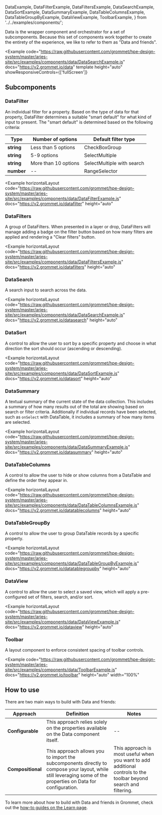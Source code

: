   DataExample,
  DataFilterExample,
  DataFiltersExample,
  DataSearchExample,
  DataSortExample,
  DataSummaryExample,
  DataTableColumnsExample,
  DataTableGroupByExample,
  DataViewExample,
  ToolbarExample,
} from '../../examples/components/';

Data is the wrapper component and orchestrator for a set of subcomponents. Because this set of components work together to create the entirety of the experience, we like to refer to them as "Data and friends".

<Example
  code="https://raw.githubusercontent.com/grommet/hpe-design-system/master/aries-site/src/examples/components/data/DataSearchExample.js"
  docs="https://v2.grommet.io/data"
  template
  height="auto"
  showResponsiveControls={['fullScreen']}
>
  <DataExample />
</Example>

## Subcomponents

### DataFilter

An individual filter for a property. Based on the type of data for that property, DataFilter determines a suitable "smart default" for what kind of input to present. The "smart default" is determined based on the following criteria:

| Type       | Number of options    | Default filter type        |
| ---------- | -------------------- | -------------------------- |
| **string** | Less than 5 options  | CheckBoxGroup              |
| **string** | 5-9 options          | SelectMultiple             |
| **string** | More than 10 options | SelectMultiple with search |
| **number** | --                   | RangeSelector              |

<Example
  horizontalLayout
  code="https://raw.githubusercontent.com/grommet/hpe-design-system/master/aries-site/src/examples/components/data/DataFilterExample.js"
  docs="https://v2.grommet.io/datafilter"
  height="auto"
>
  <DataFilterExample />
</Example>

### DataFilters

A group of DataFilters. When presented in a layer or drop, DataFilters will manage adding a badge on the filter button based on how many filters are applied and rendering a "Clear filters" button.

<Example
  horizontalLayout
  code="https://raw.githubusercontent.com/grommet/hpe-design-system/master/aries-site/src/examples/components/data/DataFiltersExample.js"
  docs="https://v2.grommet.io/datafilters"
  height="auto"
>
  <DataFiltersExample />
</Example>

### DataSearch

A search input to search across the data.

<Example
  horizontalLayout
  code="https://raw.githubusercontent.com/grommet/hpe-design-system/master/aries-site/src/examples/components/data/DataSearchExample.js"
  docs="https://v2.grommet.io/datasearch"
  height="auto"
>
  <DataSearchExample />
</Example>

### DataSort

A control to allow the user to sort by a specific property and choose in what direction the sort should occur (ascending or descending).

<Example
  horizontalLayout
  code="https://raw.githubusercontent.com/grommet/hpe-design-system/master/aries-site/src/examples/components/data/DataSortExample.js"
  docs="https://v2.grommet.io/datasort"
  height="auto"
>
  <DataSortExample />
</Example>

### DataSummary

A textual summary of the current state of the data collection. This includes a summary of how many results out of the total are showing based on search or filter criteria. Additionally if individual records have been selected, such as `onSelect` with DataTable, it includes a summary of how many items are selected.

<Example
  horizontalLayout
  code="https://raw.githubusercontent.com/grommet/hpe-design-system/master/aries-site/src/examples/components/data/DataSummaryExample.js"
  docs="https://v2.grommet.io/datasummary"
  height="auto"
>
  <DataSummaryExample />
</Example>

### DataTableColumns

A control to allow the user to hide or show columns from a DataTable and define the order they appear in.

<Example
  horizontalLayout
  code="https://raw.githubusercontent.com/grommet/hpe-design-system/master/aries-site/src/examples/components/data/DataTableColumnsExample.js"
  docs="https://v2.grommet.io/datatablecolumns"
  height="auto"
>
  <DataTableColumnsExample />
</Example>

### DataTableGroupBy

A control to allow the user to group DataTable records by a specific property.

<Example
  horizontalLayout
  code="https://raw.githubusercontent.com/grommet/hpe-design-system/master/aries-site/src/examples/components/data/DataTableGroupByExample.js"
  docs="https://v2.grommet.io/datatablegroupby"
  height="auto"
>
  <DataTableGroupByExample />
</Example>

### DataView

A control to allow the user to select a saved view, which will apply a pre-configured set of filters, search, and/or sort.

<Example
  horizontalLayout
  code="https://raw.githubusercontent.com/grommet/hpe-design-system/master/aries-site/src/examples/components/data/DataViewExample.js"
  docs="https://v2.grommet.io/dataview"
  height="auto"
>
  <DataViewExample />
</Example>

### Toolbar

A layout component to enforce consistent spacing of toolbar controls.

<Example
  code="https://raw.githubusercontent.com/grommet/hpe-design-system/master/aries-site/src/examples/components/data/ToolbarExample.js"
  docs="https://v2.grommet.io/toolbar"
  height="auto"
  width="100%"
>
  <ToolbarExample />
</Example>

## How to use

There are two main ways to build with Data and friends:

| Approach          | Definition                                                                                                                                                     | Notes                                                                                                             |
| ----------------- | -------------------------------------------------------------------------------------------------------------------------------------------------------------- | ----------------------------------------------------------------------------------------------------------------- |
| **Configurable**  | This approach relies solely on the properties available on the Data component itself.                                                                          | --                                                                                                                |
| **Compositional** | This approach allows you to import the subcomponents directly to compose your layout, while still leveraging some of the properties on Data for configuration. | This approach is most useful when you want to add additional controls to the toolbar beyond search and filtering. |

To learn more about how to build with Data and friends in Grommet, check out the [how-to guides on the Learn page](/learn).
